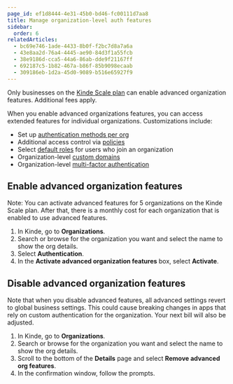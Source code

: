 ```yaml
---
page_id: ef1d8444-4e31-45b0-bd46-fc00111d7aa8
title: Manage organization-level auth features
sidebar:
  order: 6
relatedArticles:
  - bc69e746-1ade-4433-8b0f-f2bc7d8a7a6a
  - 43e8aa2d-76a4-4445-ae90-84d3f1a55fcb
  - 38e9186d-cca5-44a6-86ab-dde9f21167ff
  - 692187c5-1b82-467a-b86f-85b9098ecaab
  - 309186eb-1d2a-45d0-9089-b516e65927f9
---
```


<Aside type="upgrade">

Only businesses on the [Kinde Scale plan](https://kinde.com/pricing/) can enable advanced organization features. Additional fees apply.

</Aside>

When you enable advanced organizations features, you can access extended features for individual organizations. Customizations include:

- Set up [authentication methods per org](/authenticate/manage-authentication/organization-auth-experience/)
- Additional access control via [policies](/build/organizations/organization-access-policies/)
- Select [default roles](/manage-users/roles-and-permissions/default-user-roles/#enable-default-roles-in-an-organization) for users who join an organization
- Organization-level [custom domains](/build/domains/organization-custom-domain/)
- Organization-level [multi-factor authentication](/authenticate/multi-factor-auth/mfa-per-org/)

## Enable advanced organization features

<Aside type="warning">

Note: You can activate advanced features for 5 organizations on the Kinde Scale plan. After that, there is a monthly cost for each organization that is enabled to use advanced features.

</Aside>

1. In Kinde, go to **Organizations**.
2. Search or browse for the organization you want and select the name to show the org details.
3. Select **Authentication**.
4. In the **Activate advanced organization features** box, select **Activate**.

## Disable advanced organization features

<Aside type="warning">

Note that when you disable advanced features, all advanced settings revert to global business settings. This could cause breaking changes in apps that rely on custom authentication for the organization. Your next bill will also be adjusted.

</Aside>

1. In Kinde, go to **Organizations**.
2. Search or browse for the organization you want and select the name to show the org details.
3. Scroll to the bottom of the **Details** page and select **Remove advanced org features**.
4. In the confirmation window, follow the prompts.
